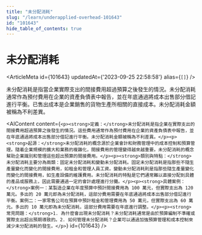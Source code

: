 ```yaml
---
title: "未分配消耗"
slug: "/learn/underapplied-overhead-101643"
id: "101643"
hide_table_of_contents: true
---
```



# 未分配消耗

<ArticleMeta id={101643} updatedAt={'2023-09-25 22:58:58'} alias={`[]`} />
<div className='border-solid border-b border-t-0 my-4 border-[var(--ifm-color-gray-300)]' />

未分配消耗是指當企業實際支出的間接費用超過預算之後發生的情況。未分配消耗通常作為預付費用在企業的資產負債表中報告，並在年底通過將成本出售部分借記進行平衡。已售出成本是企業銷售的貨物生產所相關的直接成本。未分配消耗金額被稱為不利差異。

<AIContent content={`<p><strong>定義：</strong>未分配消耗是指企業在實際支出的間接費用超過預算之後發生的情況。這些費用通常作為預付費用在企業的資產負債表中報告，並在年底通過將成本出售部分借記進行平衡。未分配消耗金額被稱為不利差異。</p><p><strong>起源：</strong>未分配消耗的概念源於企業會計和財務管理中的成本控制和預算管理。隨着企業規模的擴大和業務的複雜化，間接費用的管理變得越來越重要。未分配消耗的概念幫助企業識別和管理這些超出預算的間接費用。</p><p><strong>類別與特點：</strong>未分配消耗主要分為兩類：固定未分配消耗和變動未分配消耗。固定未分配消耗是指那些不隨生產量變化而變化的間接費用，如租金和管理人員工資。變動未分配消耗則是指那些隨生產量變化而變化的間接費用，如生產設備的維護費用。未分配消耗的特點是它們通常難以直接分配到具體的產品或服務上，因此需要通過一定的會計處理進行分攤。</p><p><strong>具體案例：</strong>案例一：某製造企業在年度預算中預計間接費用為 100 萬元，但實際支出為 120 萬元。多出的 20 萬元即為未分配消耗，這部分費用需要在年底通過將成本出售部分借記進行平衡。案例二：一家零售公司在預算中預計租金和管理費用為 50 萬元，但實際支出為 60 萬元。多出的 10 萬元即為未分配消耗，這部分費用需要在年底進行調整。</p><p><strong>常見問題：</strong>1. 為什麼會出現未分配消耗？未分配消耗通常是由於預算編制不準確或實際支出超出預期導致的。2. 如何管理未分配消耗？企業可以通過加強預算管理和成本控制來減少未分配消耗的發生。</p>`} id={101643} />
